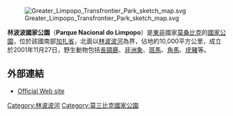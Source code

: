 [[Image:Greater_Limpopo_Transfrontier_Park_sketch_map.svg|thumb]]

'''林波波國家公園'''（'''Parque Nacional do Limpopo'''）是[[東非|東非]]國家[[莫桑比克|莫桑比克]]的[[國家公園|國家公園]]，位於該國南部[[加扎省|加扎省]]，北面以[[林波波河|林波波河]]為界，佔地約10,000平方公里，成立於2001年11月27日，野生動物包括[[長頸鹿|長頸鹿]]、[[非洲象|非洲象]]、[[斑馬|斑馬]]、[[角馬|角馬]]、[[疣豬|疣豬]]等。

==外部連結==
*[https://web.archive.org/web/20080828071020/http://www.limpopopn.gov.mz/index_en.asp Official Web site]

{{coord|23|52|S|32|08|E|dim:1000_scale:10000_region:MZ_type:landmark_source:dewiki|display=title}}
{{DEFAULTSORT:Limpopo}}
[[Category:林波波河|Category:林波波河]]
[[Category:莫三比克國家公園|Category:莫三比克國家公園]]

{{Mozambique-stub}}